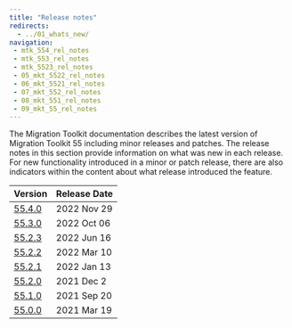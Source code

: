```yaml
---
title: "Release notes"
redirects:
  - ../01_whats_new/
navigation:
 - mtk_554_rel_notes
 - mtk_553_rel_notes
 - mtk_5523_rel_notes
 - 05_mkt_5522_rel_notes
 - 06_mkt_5521_rel_notes
 - 07_mkt_552_rel_notes
 - 08_mkt_551_rel_notes
 - 09_mkt_55_rel_notes
---
```


The Migration Toolkit documentation describes the latest version of Migration Toolkit 55 including minor releases and patches. The release notes in this section provide information on what was new in each release. For new functionality introduced in a minor or patch release, there are also indicators within the content about what release introduced the feature.

| Version | Release Date | 
| ------- | ------------ | 
| [55.4.0](mtk_554_rel_notes) | 2022 Nov 29   |
| [55.3.0](mtk_553_rel_notes) | 2022 Oct 06   |
| [55.2.3](mtk_5523_rel_notes) | 2022 Jun 16   |
| [55.2.2](05_mkt_5522_rel_notes) | 2022 Mar 10   |
| [55.2.1](06_mkt_5521_rel_notes) | 2022 Jan 13   |
| [55.2.0](07_mkt_552_rel_notes) | 2021 Dec 2   |
| [55.1.0](08_mkt_551_rel_notes) | 2021 Sep 20   |
| [55.0.0](09_mkt_55_rel_notes) | 2021 Mar 19  |

